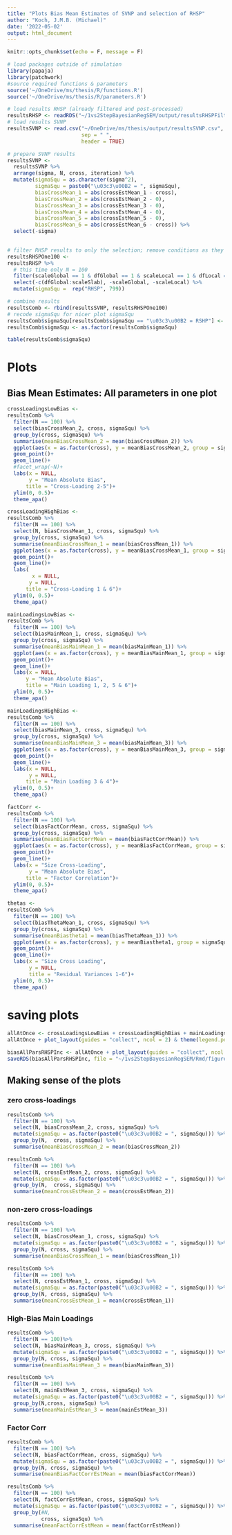 ```yaml
---
title: "Plots Bias Mean Estimates of SVNP and selection of RHSP"
author: "Koch, J.M.B. (Michael)"
date: '2022-05-02'
output: html_document
---
```


```r
knitr::opts_chunk$set(echo = F, message = F)
```

```r
# load packages outside of simulation
library(papaja)
library(patchwork)
#source required functions & parameters
source('~/OneDrive/ms/thesis/R/functions.R')
source('~/OneDrive/ms/thesis/R/parameters.R')
```

```r
# load results RHSP (already filtered and post-processed)
resultsRHSP <- readRDS("~/1vs2StepBayesianRegSEM/output/resultsRHSPFilter.Rds")
# load results SVNP
resultsSVNP <- read.csv("~/OneDrive/ms/thesis/output/resultsSVNP.csv", 
                        sep = " ", 
                        header = TRUE)
```


```r
# prepare SVNP results
resultsSVNP <- 
  resultsSVNP %>% 
  arrange(sigma, N, cross, iteration) %>% 
  mutate(sigmaSqu = as.character(sigma^2),
         sigmaSqu = paste0("\u03c3\u00B2 = ", sigmaSqu),
         biasCrossMean_1 = abs(crossEstMean_1 - cross),
         biasCrossMean_2 = abs(crossEstMean_2 - 0),
         biasCrossMean_3 = abs(crossEstMean_3 - 0),
         biasCrossMean_4 = abs(crossEstMean_4 - 0),
         biasCrossMean_5 = abs(crossEstMean_5 - 0),
         biasCrossMean_6 = abs(crossEstMean_6 - cross)) %>% 
  select(-sigma)
  
```

```r
# filter RHSP results to only the selection; remove conditions as they don't work; make a sigmaSqu variable
resultsRHSPOne100 <- 
resultsRHSP %>% 
  # this time only N = 100
  filter(scaleGlobal == 1 & dfGlobal == 1 & scaleLocal == 1 & dfLocal == 1 & scaleSlab == 1 & nu == 1) %>% 
  select(-c(dfGlobal:scaleSlab), -scaleGlobal, -scaleLocal) %>% 
  mutate(sigmaSqu =  rep("RHSP", 799))
```



```r
# combine results
resultsComb <- rbind(resultsSVNP, resultsRHSPOne100)
# recode sigmaSqu for nicer plot sigmaSqu
resultsComb$sigmaSqu[resultsComb$sigmaSqu == "\u03c3\u00B2 = RSHP"] <- "RHSP (all hyper-parameters 1)"
resultsComb$sigmaSqu <- as.factor(resultsComb$sigmaSqu)
```

```r
table(resultsComb$sigmaSqu)
```

# Plots

## Bias Mean Estimates: All parameters in one plot

```r
crossLoadingsLowBias <- 
resultsComb %>%
  filter(N == 100) %>% 
  select(biasCrossMean_2, cross, sigmaSqu) %>%
  group_by(cross, sigmaSqu) %>% 
  summarise(meanBiasCrossMean_2 = mean(biasCrossMean_2)) %>% 
  ggplot(aes(x = as.factor(cross), y = meanBiasCrossMean_2, group = sigmaSqu, col = sigmaSqu, linetype = sigmaSqu))+
  geom_point()+
  geom_line()+
  #facet_wrap(~N)+
  labs(x = NULL, 
       y = "Mean Absolute Bias",
      title = "Cross-Loading 2-5")+
  ylim(0, 0.5)+
  theme_apa()
```


```r
crossLoadingHighBias <- 
resultsComb %>% 
  filter(N == 100) %>% 
  select(N, biasCrossMean_1, cross, sigmaSqu) %>%
  group_by(cross, sigmaSqu) %>% 
  summarise(meanBiasCrossMean_1 = mean(biasCrossMean_1)) %>% 
  ggplot(aes(x = as.factor(cross), y = meanBiasCrossMean_1, group = sigmaSqu, col = sigmaSqu, linetype = sigmaSqu))+
  geom_point()+
  geom_line()+
  labs(
        x = NULL,
       y = NULL,
      title = "Cross-Loading 1 & 6")+
  ylim(0, 0.5)+
  theme_apa()
```


```r
mainLoadingsLowBias <- 
resultsComb %>% 
  filter(N == 100) %>% 
  select(biasMainMean_1, cross, sigmaSqu) %>%
  group_by(cross, sigmaSqu) %>% 
  summarise(meanBiasMainMean_1 = mean(biasMainMean_1)) %>% 
  ggplot(aes(x = as.factor(cross), y = meanBiasMainMean_1, group = sigmaSqu, col = sigmaSqu, linetype = sigmaSqu))+
  geom_point()+
  geom_line()+
  labs(x = NULL,
      y = "Mean Absolute Bias",
      title = "Main Loading 1, 2, 5 & 6")+
  ylim(0, 0.5)+
  theme_apa()
```

```r
mainLoadingsHighBias <- 
resultsComb %>% 
  filter(N == 100) %>% 
  select(biasMainMean_3, cross, sigmaSqu) %>%
  group_by(cross, sigmaSqu) %>% 
  summarise(meanBiasMainMean_3 = mean(biasMainMean_3)) %>% 
  ggplot(aes(x = as.factor(cross), y = meanBiasMainMean_3, group = sigmaSqu, col = sigmaSqu, linetype = sigmaSqu))+
  geom_point()+
  geom_line()+
  labs(x = NULL,
       y = NULL,
      title = "Main Loading 3 & 4")+
  ylim(0, 0.5)+
  theme_apa()
```

```r
factCorr <- 
resultsComb %>% 
  filter(N == 100) %>% 
  select(biasFactCorrMean, cross, sigmaSqu) %>%
  group_by(cross, sigmaSqu) %>% 
  summarise(meanBiasFactCorrMean = mean(biasFactCorrMean)) %>% 
  ggplot(aes(x = as.factor(cross), y = meanBiasFactCorrMean, group = sigmaSqu, col = sigmaSqu, linetype = sigmaSqu))+
  geom_point()+
  geom_line()+
  labs(x = "Size Cross-Loading",
       y = "Mean Absolute Bias",
      title = "Factor Correlation")+
  ylim(0, 0.5)+
  theme_apa()
```

```r
thetas <- 
resultsComb %>% 
  filter(N == 100) %>% 
  select(biasThetaMean_1, cross, sigmaSqu) %>%
  group_by(cross, sigmaSqu) %>% 
  summarise(meanBiastheta1 = mean(biasThetaMean_1)) %>% 
  ggplot(aes(x = as.factor(cross), y = meanBiastheta1, group = sigmaSqu, col = sigmaSqu, linetype = sigmaSqu))+
  geom_point()+
  geom_line()+
  labs(x = "Size Cross Loading",
       y = NULL,
       title = "Residual Variances 1-6")+
  ylim(0, 0.5)+
  theme_apa()
```

# saving plots

```r
allAtOnce <- crossLoadingsLowBias + crossLoadingHighBias + mainLoadingsLowBias + mainLoadingsHighBias + factCorr + thetas
allAtOnce + plot_layout(guides = "collect", ncol = 2) & theme(legend.position = "bottom", legend.title = element_blank())
```


```r
biasAllParsRHSPInc <- allAtOnce + plot_layout(guides = "collect", ncol = 2) & theme(legend.position = "bottom", legend.title = element_blank())
saveRDS(biasAllParsRHSPInc, file = "~/1vs2StepBayesianRegSEM/Rmd/figures/biasAllParsRHSPInc.Rds")
```

## Making sense of the plots

### zero cross-loadings

```r
resultsComb %>% 
  filter(N == 100) %>% 
  select(N, biasCrossMean_2, cross, sigmaSqu) %>%
  mutate(sigmaSqu = as.factor(paste0("\u03c3\u00B2 = ", sigmaSqu))) %>% 
  group_by(N,  cross, sigmaSqu) %>% 
  summarise(meanBiasCrossMean_2 = mean(biasCrossMean_2))
```

```r
resultsComb %>% 
  filter(N == 100) %>% 
  select(N, crossEstMean_2, cross, sigmaSqu) %>%
  mutate(sigmaSqu = as.factor(paste0("\u03c3\u00B2 = ", sigmaSqu))) %>% 
  group_by(N,  cross, sigmaSqu) %>% 
  summarise(meanCrossEstMean_2 = mean(crossEstMean_2))
```


### non-zero cross-loadings

```r
resultsComb %>% 
  filter(N == 100) %>% 
  select(N, biasCrossMean_1, cross, sigmaSqu) %>%
  mutate(sigmaSqu = as.factor(paste0("\u03c3\u00B2 = ", sigmaSqu))) %>% 
  group_by(N, cross, sigmaSqu) %>% 
  summarise(meanBiasCrossMean_1 = mean(biasCrossMean_1)) 
```

```r
resultsComb %>% 
  filter(N == 100) %>% 
  select(N, crossEstMean_1, cross, sigmaSqu) %>%
  mutate(sigmaSqu = as.factor(paste0("\u03c3\u00B2 = ", sigmaSqu))) %>% 
  group_by(N, cross, sigmaSqu) %>% 
  summarise(meanCrossEstMean_1 = mean(crossEstMean_1))
```

### High-Bias Main Loadings

```r
resultsComb %>% 
  filter(N == 100)%>% 
  select(N, biasMainMean_3, cross, sigmaSqu) %>%
  mutate(sigmaSqu = as.factor(paste0("\u03c3\u00B2 = ", sigmaSqu))) %>% 
  group_by(N, cross, sigmaSqu) %>% 
  summarise(meanBiasMainMean_3 = mean(biasMainMean_3))
```

```r
resultsComb %>% 
  filter(N == 100) %>% 
  select(N, mainEstMean_3, cross, sigmaSqu) %>%
  mutate(sigmaSqu = as.factor(paste0("\u03c3\u00B2 = ", sigmaSqu))) %>% 
  group_by(N,cross, sigmaSqu) %>% 
  summarise(meanMainEstMean_3 = mean(mainEstMean_3))
```

### Factor Corr

```r
resultsComb %>% 
  filter(N == 100) %>% 
  select(N, biasFactCorrMean, cross, sigmaSqu) %>%
  mutate(sigmaSqu = as.factor(paste0("\u03c3\u00B2 = ", sigmaSqu))) %>% 
  group_by(N, cross, sigmaSqu) %>% 
  summarise(meanBiasFactCorrEstMean = mean(biasFactCorrMean))
```

```r
resultsComb %>% 
  filter(N == 100) %>% 
  select(N, factCorrEstMean, cross, sigmaSqu) %>%
  mutate(sigmaSqu = as.factor(paste0("\u03c3\u00B2 = ", sigmaSqu))) %>% 
  group_by(#N, 
           cross, sigmaSqu) %>% 
  summarise(meanFactCorrEstMean = mean(factCorrEstMean))
```


